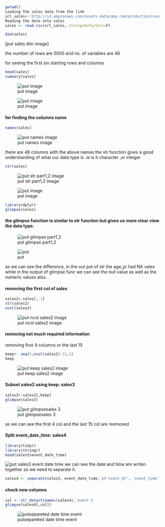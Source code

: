 ```{r}
getwd()
Loading the sales data from the link 
url_sales<-'http://s3.amazonaws.com/assets.datacamp.com/production/course_1294/datasets/sales.csv'
Reading the data into sales
sales <- read.csv(url_sales, stringsAsFactors=F)
```
```{r}
dim(sales)
```
[put sales dim image]

the number of rows are 5000 and no. of variables are 46

for seeing the first six  starting rows and columns 

```{r}
head(sales)
summary(sales)
```
![put image](https://github.com/venusrohilla/Data-Cleaning/blob/master/Ticket%20Sales/plots/sales%20summary%20part1.PNG)

![put image](https://github.com/venusrohilla/Data-Cleaning/blob/master/Ticket%20Sales/plots/sales%20summary%20part2.PNG)

#### for finding the columns name

```{r}
names(sales)
```
![put names image](https://github.com/venusrohilla/Data-Cleaning/blob/master/Ticket%20Sales/plots/names%20image.PNG)

there are 46 columns with the above names
the str function gives a good understanding of what our data type is .ie is it character ,or integer

```{r}
str(sales)
```
![put str part1,2 image](https://github.com/venusrohilla/Data-Cleaning/blob/master/Ticket%20Sales/plots/str%20part1.PNG)

![put image](https://github.com/venusrohilla/Data-Cleaning/blob/master/Ticket%20Sales/plots/str%20part2.PNG)

```{r}
library(dplyr)
glimpse(sales)
```
#### the glimpse function is similar to str function but gives us more clear  view the data type.

![put glimpse part1,2](https://github.com/venusrohilla/Data-Cleaning/blob/master/Ticket%20Sales/plots/glimpse%20part1.PNG)

![put](https://github.com/venusrohilla/Data-Cleaning/blob/master/Ticket%20Sales/plots/glimpse%20part2.PNG)

as we can see the difference, in the out put of str the age_yr had NA vales while in the output of glimpse func we can see the null 
value as well as the numeric values also.

#### removing the first col of sales
```{r}
sales2<-sales[,-1]
str(sales2)
ncol(sales2)
```
![put ncol sales2 image](https://github.com/venusrohilla/Data-Cleaning/blob/master/Ticket%20Sales/plots/ncol%20sales2.PNG)

#### removing not much required information
removing first 4 columns or the last 15

```{r}
keep<- seq(5,ncol(sales2)-15,1)
keep
```
![put keep sales2 image](https://github.com/venusrohilla/Data-Cleaning/blob/master/Ticket%20Sales/plots/keep%20sales2.PNG)

#### Subset sales2 using keep: sales3
```{r}
sales3<-sales2[,keep]
glimpse(sales3)
```
![put glimpsesales 3](https://github.com/venusrohilla/Data-Cleaning/blob/master/Ticket%20Sales/plots/glimpse%20sales%203.PNG)

as we can see the first 4 col and the last 15 col are reemoved

#### Split event_date_time: sales4
```{r}
library(tidyr)
library(stringr)
head(sales3$event_date_time)
```
![put sales3 event date time](https://github.com/venusrohilla/Data-Cleaning/blob/master/Ticket%20Sales/plots/sales3%20event%20date%20time.PNG)
we can see the date and time are writen together so we need to separate it.

```{r}
sales4 <- separate(sales3, event_date_time, c('event_dt', 'event_time'), sep = " ")
```
#### check new columns
```{r}
col <- str_detect(names(sales4),'event')
glimpse(sales4[,col])
```
![putsepareted date time event](https://github.com/venusrohilla/Data-Cleaning/blob/master/Ticket%20Sales/plots/separeted%20date%20time%20event.PNG)

